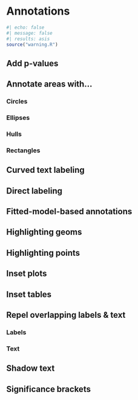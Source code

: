 # Annotations {#sec-annotations}

```r
#| echo: false
#| message: false
#| results: asis
source("warning.R")
```

## Add p-values {#sec-add-p-values}

## Annotate areas with… {#sec-annotate-areas-with}

### Circles {#sec-circles}

### Ellipses {#sec-ellipses}

### Hulls {#sec-hulls}

### Rectangles {#sec-rectangles}

## Curved text labeling {#sec-curved-text-labeling}

## Direct labeling {#sec-direct-labeling}

## Fitted-model-based annotations {#sec-fitted-model-based-annotations}

## Highlighting geoms {#sec-highlighting-geoms}

## Highlighting points {#sec-highlighting-points}

## Inset plots {#sec-inset-plots}

## Inset tables {#sec-inset-tables}

## Repel overlapping labels & text {#sec-repel-overlapping-labels-and-text}

### Labels {#sec-repel-labels}

### Text {#sec-repel-text}

## Shadow text {#sec-shadow-text}

## Significance brackets {#sec-significance-brackets}
